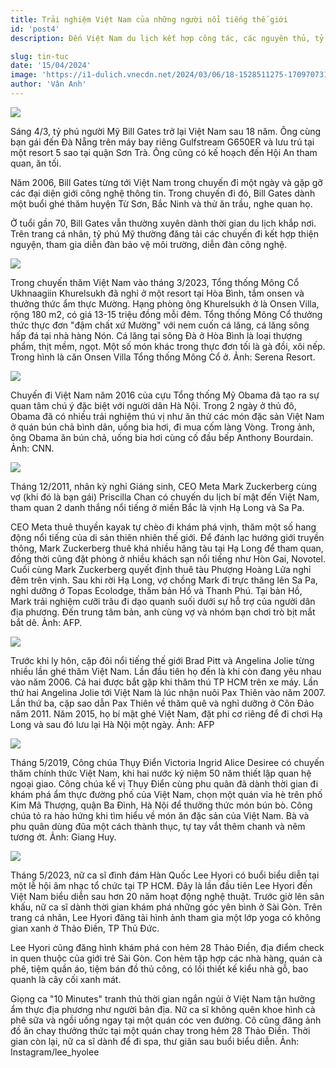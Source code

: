 ---
title: Trải nghiệm Việt Nam của những người nổi tiếng thế giới
id: 'post4'
description: Đến Việt Nam du lịch kết hợp công tác, các nguyên thủ, tỷ phú hay nghệ sĩ nổi tiếng đều thưởng thức đặc sản và trải nghiệm các hoạt động đậm chất địa phương.

slug: tin-tuc
date: '15/04/2024'
image: 'https://i1-dulich.vnecdn.net/2024/03/06/18-1528511275-1709707317.jpg?w=0&h=0&q=100&dpr=2&fit=crop&s=Y4LBxSyXFRU330T8RtkpjQ'
author: 'Vân Anh'
---

![](https://i1-dulich.vnecdn.net/2024/03/06/billgatesmaybay1-1709632884-2186-1709632895-1709707075-1709708430-1709708953.jpg?w=1200&h=0&q=100&dpr=1&fit=crop&s=RXbEVmDNnONDAvrl9BQb5Q)

Sáng 4/3, tỷ phú người Mỹ Bill Gates trở lại Việt Nam sau 18 năm. Ông cùng bạn gái đến Đà Nẵng trên máy bay riêng Gulfstream G650ER và lưu trú tại một resort 5 sao tại quận Sơn Trà. Ông cũng có kế hoạch đến Hội An tham quan, ăn tối.

Năm 2006, Bill Gates từng tới Việt Nam trong chuyến đi một ngày và gặp gỡ các đại diện giới công nghệ thông tin. Trong chuyến đi đó, Bill Gates dành một buổi ghé thăm huyện Từ Sơn, Bắc Ninh và thử ăn trầu, nghe quan họ.

Ở tuổi gần 70, Bill Gates vẫn thường xuyên dành thời gian du lịch khắp nơi. Trên trang cá nhân, tỷ phú Mỹ thường đăng tải các chuyến đi kết hợp thiện nguyện, tham gia diễn đàn bảo vệ môi trường, diễn đàn công nghệ.

![](https://i1-dulich.vnecdn.net/2024/03/06/dl3.jpg?w=1200&h=0&q=100&dpr=1&fit=crop&s=irHFBxY3LOBMk-Rq_CT3Xg)

Trong chuyến thăm Việt Nam vào tháng 3/2023, Tổng thống Mông Cổ Ukhnaagiin Khurelsukh đã nghỉ ở một resort tại Hòa Bình, tắm onsen và thưởng thức ẩm thực Mường. Hạng phòng ông Khurelsukh ở là Onsen Villa, rộng 180 m2, có giá 13-15 triệu đồng mỗi đêm. Tổng thống Mông Cổ thưởng thức thực đơn "đậm chất xứ Mường" với nem cuốn cá lăng, cá lăng sông hấp đá tại nhà hàng Nón. Cá lăng tại sông Đà ở Hòa Bình là loại thượng phẩm, thịt mềm, ngọt. Một số món khác trong thực đơn tối là gà đồi, xôi nếp. Trong hình là căn Onsen Villa Tổng thống Mông Cổ ở. Ảnh: Serena Resort.

![](https://i1-dulich.vnecdn.net/2024/03/06/18-1528511275-1709707317.jpg?w=0&h=0&q=100&dpr=2&fit=crop&s=Y4LBxSyXFRU330T8RtkpjQ)

Chuyến đi Việt Nam năm 2016 của cựu Tổng thống Mỹ Obama đã tạo ra sự quan tâm chú ý đặc biệt với người dân Hà Nội. Trong 2 ngày ở thủ đô, Obama đã có nhiều trải nghiệm thú vị như ăn thử các món đặc sản Việt Nam ở quán bún chả bình dân, uống bia hơi, đi mua cốm làng Vòng. Trong ảnh, ông Obama ăn bún chả, uống bia hơi cùng cố đầu bếp Anthony Bourdain. Ảnh: CNN.

![](https://i1-dulich.vnecdn.net/2024/03/06/z5222880093238-093f2134a547e9ab25fe4b87626ae4f2.jpg?w=0&h=0&q=100&dpr=2&fit=crop&s=OyCq_QAuD-lcsiDsVuxoSQ)

Tháng 12/2011, nhân kỳ nghỉ Giáng sinh, CEO Meta Mark Zuckerberg cùng vợ (khi đó là bạn gái) Priscilla Chan có chuyến du lịch bí mật đến Việt Nam, tham quan 2 danh thắng nổi tiếng ở miền Bắc là vịnh Hạ Long và Sa Pa.

CEO Meta thuê thuyền kayak tự chèo đi khám phá vịnh, thăm một số hang động nổi tiếng của di sản thiên nhiên thế giới. Để đánh lạc hướng giới truyền thông, Mark Zuckerberg thuê khá nhiều hãng tàu tại Hạ Long để tham quan, đồng thời cũng đặt phòng ở nhiều khách sạn nổi tiếng như Hòn Gai, Novotel. Cuối cùng Mark Zuckerberg quyết định thuê tàu Phượng Hoàng Lửa nghỉ đêm trên vịnh. Sau khi rời Hạ Long, vợ chồng Mark đi trực thăng lên Sa Pa, nghỉ dưỡng ở Topas Ecolodge, thăm bản Hồ và Thanh Phú. Tại bản Hồ, Mark trải nghiệm cưỡi trâu đi dạo quanh suối dưới sự hỗ trợ của người dân địa phương. Đến trung tâm bản, anh cùng vợ và nhóm bạn chơi trò bịt mắt bắt dê. Ảnh: AFP.

![](https://i1-dulich.vnecdn.net/2024/03/06/dl2.jpg?w=0&h=0&q=100&dpr=2&fit=crop&s=w0IXcKtWtfx0jnOeUu3hdQ)

Trước khi ly hôn, cặp đôi nổi tiếng thế giới Brad Pitt và Angelina Jolie từng nhiều lần ghé thăm Việt Nam. Lần đầu tiên họ đến là khi còn đang yêu nhau vào năm 2006. Cả hai được bắt gặp khi thăm thú TP HCM trên xe máy. Lần thứ hai Angelina Jolie tới Việt Nam là lúc nhận nuôi Pax Thiên vào năm 2007. Lần thứ ba, cặp sao dẫn Pax Thiên về thăm quê và nghỉ dưỡng ở Côn Đảo năm 2011. Năm 2015, họ bí mật ghé Việt Nam, đặt phi cơ riêng để đi chơi Hạ Long và sau đó lưu lại Hà Nội một ngày. Ảnh: AFP

![](https://i1-dulich.vnecdn.net/2024/03/06/dl1.jpg?w=0&h=0&q=100&dpr=2&fit=crop&s=xQX2nu89ExOE1hwyaMyWpA)

Tháng 5/2019, Công chúa Thụy Điển Victoria Ingrid Alice Desiree có chuyến thăm chính thức Việt Nam, khi hai nước kỷ niệm 50 năm thiết lập quan hệ ngoại giao. Công chúa kế vị Thụy Điển cùng phu quân đã dành thời gian đi khám phá ẩm thực đường phố của Việt Nam, chọn một quán vỉa hè trên phố Kim Mã Thượng, quận Ba Đình, Hà Nội để thưởng thức món bún bò. Công chúa tỏ ra hào hứng khi tìm hiểu về món ăn đặc sản của Việt Nam. Bà và phu quân dùng đũa một cách thành thục, tự tay vắt thêm chanh và nêm tương ớt. Ảnh: Giang Huy.

![](https://i1-dulich.vnecdn.net/2024/03/06/z5222880747935-0d8eebaec0f1647ce9d94989197de047.jpg?w=0&h=0&q=100&dpr=2&fit=crop&s=8JMmHOsSQ_Mr2v3jrJtZZg)

Tháng 5/2023, nữ ca sĩ đình đám Hàn Quốc Lee Hyori có buổi biểu diễn tại một lễ hội âm nhạc tổ chức tại TP HCM. Đây là lần đầu tiên Lee Hyori đến Việt Nam biểu diễn sau hơn 20 năm hoạt động nghệ thuật. Trước giờ lên sân khấu, nữ ca sĩ dành thời gian khám phá những góc yên bình ở Sài Gòn. Trên trang cá nhân, Lee Hyori đăng tải hình ảnh tham gia một lớp yoga có không gian xanh ở Thảo Điền, TP Thủ Đức.

Lee Hyori cũng đăng hình khám phá con hẻm 28 Thảo Điền, địa điểm check in quen thuộc của giới trẻ Sài Gòn. Con hẻm tập hợp các nhà hàng, quán cà phê, tiệm quần áo, tiệm bán đồ thủ công, có lối thiết kế kiểu nhà gỗ, bao quanh là cây cối xanh mát.

Giọng ca "10 Minutes" tranh thủ thời gian ngắn ngủi ở Việt Nam tận hưởng ẩm thực địa phương như người bản địa. Nữ ca sĩ không quên khoe hình cà phê sữa và ngồi uống ngay tại một quán cóc ven đường. Cô cũng đăng ảnh đồ ăn chay thưởng thức tại một quán chay trong hẻm 28 Thảo Điền. Thời gian còn lại, nữ ca sĩ dành để đi spa, thư giãn sau buổi biểu diễn. Ảnh: Instagram/lee_hyolee
